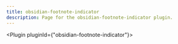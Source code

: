 ---
title: obsidian-footnote-indicator
description: Page for the obsidian-footnote-indicator plugin.
---


<Plugin pluginId={"obsidian-footnote-indicator"}></Plugin>